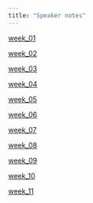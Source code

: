 ```yaml
---
title: "Speaker notes"
---
```




[week_01](lectures_week01_slides_index-speaker.html)

[week_02](lectures_week02_slides_index-speaker.html)

[week_03](lectures_week03_slides_index-speaker.html)

[week_04](lectures_week04_slides_index-speaker.html)

[week_05](lectures_week05_slides_index-speaker.html)

[week_06](lectures_week06_slides_index-speaker.html)

[week_07](lectures_week07_slides_index-speaker.html)

[week_08](lectures_week08_slides_index-speaker.html)

[week_09](lectures_week09_slides_index-speaker.html)

[week_10](lectures_week10_slides_index-speaker.html)

[week_11](lectures_week11_slides_index-speaker.html)
